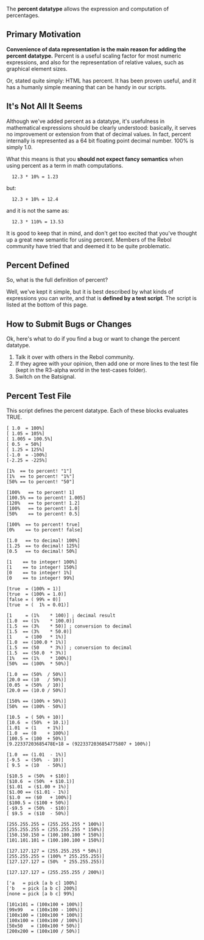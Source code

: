 The '''percent datatype''' allows the expression and computation of percentages.

==Primary Motivation==

'''Convenience of data representation is the main reason for adding the percent datatype.''' Percent is a useful scaling factor for most numeric expressions, and also for the representation of relative values, such as graphical element sizes.

Or, stated quite simply: HTML has percent. It has been proven useful, and it has a humanly simple meaning that can be handy in our scripts.

==It's Not All It Seems==

Although we've added percent as a datatype, it's usefulness in mathematical expressions should be clearly understood: basically, it serves no improvement or extension from that of decimal values. In fact, percent internally is represented as a 64 bit floating point decimal number. 100% is simply 1.0.

What this means is that you '''should not expect fancy semantics''' when using percent as a term in math computations.

   12.3 * 10% = 1.23

but:

   12.3 + 10% = 12.4

and it is not the same as:

   12.3 * 110% = 13.53

It is good to keep that in mind, and don't get too excited that you've thought up a great new semantic for using percent. Members of the Rebol community have tried that and deemed it to be quite problematic.

==Percent Defined==

So, what is the full definition of percent?

Well, we've kept it simple, but it is best described by what kinds of expressions you can write, and that is '''defined by a test script'''. The script is listed at the bottom of this page.

==How to Submit Bugs or Changes==

Ok, here's what to do if you find a bug or want to change the percent datatype.

#Talk it over with others in the Rebol community.
#If they agree with your opinion, then add one or more lines to the test file (kept in the R3-alpha world in the test-cases folder).
#Switch on the Batsignal.

==Percent Test File==

This script defines the percent datatype. Each of these blocks evaluates TRUE.

<pre>
[ 1.0  = 100%]
[ 1.05 = 105%]
[ 1.005 = 100.5%]
[ 0.5  = 50%]
[ 1.25 = 125%]
[-1.0  = -100%]
[-2.25 = -225%]

[1%  == to percent! "1"]
[1%  == to percent! "1%"]
[50% == to percent! "50"]

[100%   == to percent! 1]
[100.5% == to percent! 1.005]
[120%   == to percent! 1.2]
[100%   == to percent! 1.0]
[50%    == to percent! 0.5]

[100%  == to percent! true]
[0%    == to percent! false]

[1.0   == to decimal! 100%]
[1.25  == to decimal! 125%]
[0.5   == to decimal! 50%]

[1    == to integer! 100%]
[1    == to integer! 150%]
[0    == to integer! 1%]
[0    == to integer! 99%]

[true  = (100% = 1)]
[true  = (100% = 1.0)]
[false = ( 99% = 0)]
[true  = (  1% = 0.01)]

[1     = (1%    * 100)] ; decimal result
[1.0  == (1%    * 100.0)]
[1.5  == (3%    * 50)] ; conversion to decimal
[1.5  == (3%    * 50.0)]
[1     = (100   * 1%)]
[1.0  == (100.0 * 1%)]
[1.5  == (50    * 3%)] ; conversion to decimal
[1.5  == (50.0  * 3%)] 
[1%   == (1%    * 100%)]
[50%  == (100%  * 50%)]

[1.0  == (50%  / 50%)]
[20.0 == (10   / 50%)]
[0.05  = (50%  / 10)]
[20.0 == (10.0 / 50%)]

[150% == (100% + 50%)]
[50%  == (100% - 50%)]

[10.5  = ( 50% + 10)]
[10.6  = (50%  + 10.1)]
[1.01  = (1    + 1%)]
[1.0  == (0    + 100%)]
[100.5 = (100  + 50%)]
[9.22337203685478E+18 = (9223372036854775807 + 100%)]

[1.0  == (1.01  - 1%)]
[-9.5  = (50%  - 10)]
[ 9.5  = (10   - 50%)]

[$10.5  = (50%  + $10)]
[$10.6  = (50%  + $10.1)]
[$1.01  = ($1.00 + 1%)]
[$1.00 == ($1.01 - 1%)]
[$1.0  == ($0   + 100%)]
[$100.5 = ($100 + 50%)]
[-$9.5  = (50%  - $10)]
[ $9.5  = ($10  - 50%)]

[255.255.255 = (255.255.255 * 100%)]
[255.255.255 = (255.255.255 * 150%)]
[150.150.150 = (100.100.100 * 150%)]
[101.101.101 = (100.100.100 + 150%)]

[127.127.127 = (255.255.255 * 50%)]
[255.255.255 = (100% * 255.255.255)]
[127.127.127 = (50%  * 255.255.255)]

[127.127.127 = (255.255.255 / 200%)]

['a   = pick [a b c] 100%]
['b   = pick [a b c] 200%]
[none = pick [a b c] 99%]

[101x101 = (100x100 + 100%)]
[99x99   = (100x100 - 100%)]
[100x100 = (100x100 * 100%)]
[100x100 = (100x100 / 100%)]
[50x50   = (100x100 * 50%)]
[200x200 = (100x100 / 50%)]
</pre>